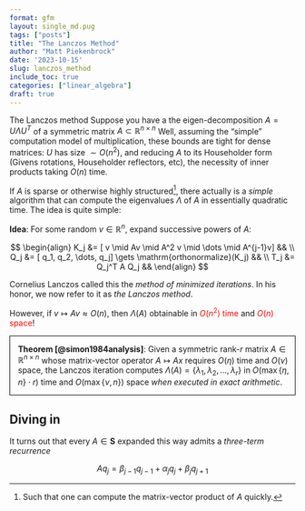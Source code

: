 ```yaml
---
format: gfm
layout: single_md.pug
tags: ["posts"]
title: "The Lanczos Method"
author: "Matt Piekenbrock"
date: '2023-10-15'
slug: lanczos_method
include_toc: true
categories: ["linear_algebra"]
draft: true
---
```


<!-- Computing the eigen-decomposition $A = U \Lambda U^T$ of a symmetric matrix $A \subset \mathbb{R}^{n \times n}$ takes $O(n^3)$ time and $O(n^2)$ space. There's just no way around it.

<span style="font-size: 14em;" > ...or is there? </span>  -->
The Lanczos method 
Suppose you have a the eigen-decomposition $A = U \Lambda U^T$ of a symmetric matrix $A \subset \mathbb{R}^{n \times n}$
Well, assuming the "simple" computation model of multiplication, these bounds are tight for dense matrices: $U$ has size $\sim O(n^2)$, and reducing $A$ to its Householder form (Givens rotations, Householder reflectors, etc), the necessity of inner products taking $O(n)$ time.

If $A$ is sparse or otherwise highly structured^[Such that one can compute the matrix-vector product of $A$ quickly.], there actually is a _simple_ algorithm that can compute  the eigenvalues $\Lambda$ of $A$ in essentially quadratic time. The idea is quite simple: 

__Idea__: For some random $v \in \mathbb{R}^n$, expand successive powers of $A$:

$$ 
\begin{align}
K_j &= [ v \mid Av \mid A^2 v \mid \dots \mid A^{j-1}v] && \\
Q_j &= [ q_1, q_2, \dots, q_j] \gets \mathrm{orthonormalize}(K_j) && \\
T_j &= Q_j^T A Q_j &&
\end{align}
$$

Cornelius Lanczos called this the _method of minimized iterations_. In his honor, we now refer to it as _the Lanczos method_.

However, if $v \mapsto Av \approx O(n)$, then $\Lambda(A)$ obtainable in <span style="color: red;"> $O(n^2)$ time </span> and <span style="color: red;">$O(n)$ space</span>!


<div style="padding-left: 1em; border: 1px solid black; margin: 0em; ">
__Theorem [@simon1984analysis]__: Given a symmetric rank-$r$ matrix $A \in \mathbb{R}^{n \times n}$ whose matrix-vector operator $A \mapsto A x$ requires $O(\eta)$ time and $O(\nu)$ space, the Lanczos iteration computes $\Lambda(A) = \{ \lambda_1, \lambda_2, \dots, \lambda_r \}$ in $O(\max\{\eta, n\}\cdot r)$ time and $O(\max\{\nu, n\})$ space _when executed in exact arithmetic_. 
</div>

## Diving in 

It turns out that every $A \in \mathbf{S}$ expanded this way admits a _three-term recurrence_ 

$$ A q_j = \beta_{j-1} q_{j-1} + \alpha_j q_j + \beta_j q_{j+1} $$


